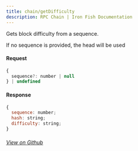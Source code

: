 ```yaml
---
title: chain/getDifficulty
description: RPC Chain | Iron Fish Documentation
---
```


Gets block difficulty from a sequence.

If no sequence is provided, the head will be used

#### Request

```js
{
  sequence?: number | null
} | undefined

```

#### Response

```js
{
  sequence: number;
  hash: string;
  difficulty: string;
}
```

###### [View on Github](https://github.com/iron-fish/ironfish/blob/master/ironfish/src/rpc/routes/chain/getDifficulty.ts)
